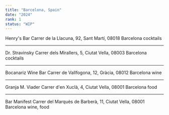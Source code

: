 ```yaml
---
title: "Barcelona, Spain"
date: "2024"
rank: 1
status: "WIP"
---
```


Henry's Bar
Carrer de la Llacuna, 92, Sant Martí, 08018 Barcelona
cocktails

---

Dr. Stravinsky
Carrer dels Mirallers, 5, Ciutat Vella, 08003 Barcelona
cocktails

---

Bocanariz Wine Bar
Carrer de Vallfogona, 12, Gràcia, 08012 Barcelona
wine

---

Granja M. Viader
Carrer d'en Xuclà, 4, Ciutat Vella, 08001 Barcelona
food

---

Bar Manifest
Carrer del Marquès de Barberà, 11, Ciutat Vella, 08001 Barcelona
wine, food